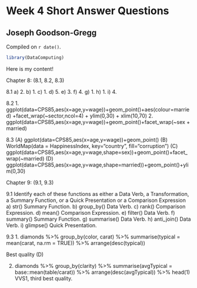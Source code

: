 # Week 4 Short Answer Questions

## Joseph Goodson-Gregg

<!-- leave this material as is -->
Compiled on `r date()`.

```r
library(DataComputing)
```
<!-- put your content after this line -->

Here is my content!

Chapter 8: (8.1, 8.2, 8.3)

8.1
a) 2.
b) 1.
c) 1.
d) 5.
e) 3.
f) 4.
g) 1.
h) 1.
i) 4.

8.2
1.
ggplot(data=CPS85,aes(x=age,y=wage))+geom_point()+aes(colour=married) +facet_wrap(~sector,ncol=4) + ylim(0,30) + xlim(10,70)
2.
ggplot(data=CPS85,aes(x=age,y=wage))+geom_point()+facet_wrap(~sex + married)


8.3
(A)
ggplot(data=CPS85,aes(x=age,y=wage))+geom_point()
(B)
WorldMap(data = HappinessIndex, key="country", fill="corruption")
(C)
ggplot(data=CPS85,aes(x=age,y=wage,shape=sex))+geom_point()+facet_wrap(~married)
(D)
ggplot(data=CPS85,aes(x=age,y=wage,shape=married))+geom_point()+ylim(0,30)

Chapter 9: (9.1, 9.3)

9.1
Identify each of these functions as either a Data Verb, a Transformation, a Summary Function, or a Quick Presentation or a Comparison Expression
a) str() 
Summary Function.
b) group_by() 
Data Verb.
c) rank() 
Comparison Expression.
d) mean() 
Comparison Expression.
e) filter()
Data Verb.
f) summary() 
Summary Function.
g) summarise() 
Data Verb.
h) anti_join() 
Data Verb.
i) glimpse()
Quick Presentation.


9.3
1.
diamonds %>%
group_by(color, carat) %>%
summarise(typical = mean(carat, na.rm = TRUE)) %>%
arrange(desc(typical))


Best quality (D)


2.
diamonds %>% 
group_by(clarity) %>%
summarise(avgTypical = base::mean(table/carat)) %>% 
arrange(desc(avgTypical)) %>%
head(1)
VVS1, third best quality.
